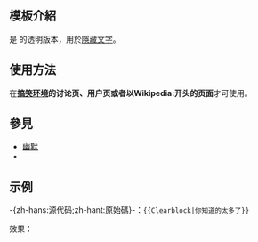 <includeonly><!-- 在這裡加入模板的保護標識 --></includeonly><noinclude>{{Documentation subpage}}</noinclude>
<!-- 在本行下編輯模板說明 -->
== 模板介紹 ==
{{幽默}}

是{{tl|Block}} 的透明版本，用於[[隱寫術|隱藏文字]]。

== 使用方法 ==
在'''<u>搞笑环境</u>的讨论页、用户页或者以Wikipedia:开头的页面'''才可使用。
== 參見 ==
* [[幽默]]
* {{tl|Block}}

== 示例 ==
-{zh-hans:源代码;zh-hant:原始碼}-：<code><nowiki>{{Clearblock|你知道的太多了}}</nowiki></code>

效果：{{Clearblock|你知道的太多了}}

<includeonly>
<!-- 本行下加入模板的分類 -->
</includeonly>